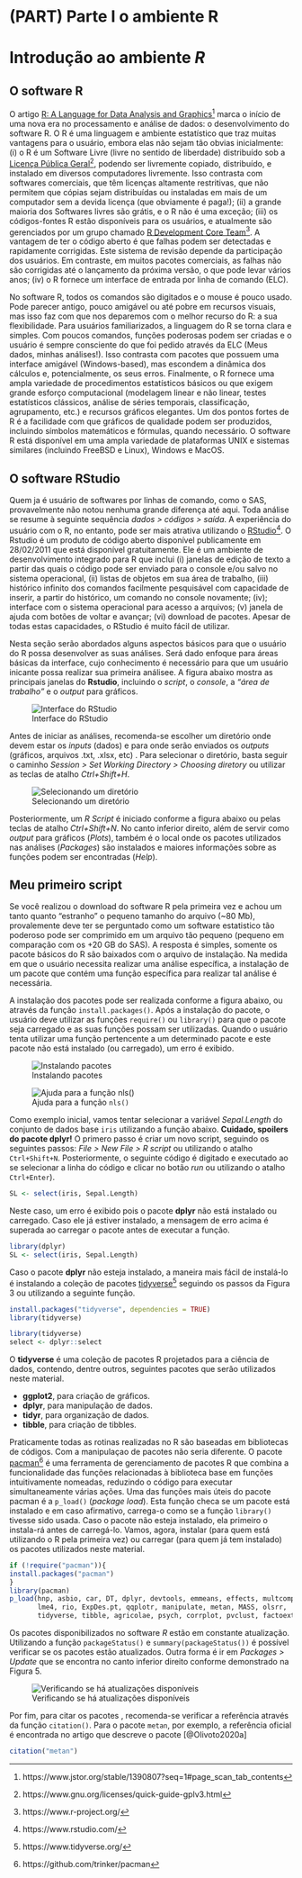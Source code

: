 # (PART) Parte I o ambiente R {-}

# Introdução ao ambiente *R* {#intro}
## O software R

O artigo [R: A Language for Data Analysis and Graphics](https://www.jstor.org/stable/1390807?seq=1#page_scan_tab_contents)^[https://www.jstor.org/stable/1390807?seq=1#page_scan_tab_contents] marca o início de uma nova era no processamento e análise de dados: o desenvolvimento do software R. O R é uma linguagem e ambiente estatístico que traz muitas vantagens para o usuário, embora elas não sejam tão obvias inicialmente: (i) o R é um Software Livre (livre no sentido de liberdade) distribuído sob a [Licença Pública Geral](https://www.gnu.org/licenses/quick-guide-gplv3.html)^[https://www.gnu.org/licenses/quick-guide-gplv3.html], podendo ser livremente copiado, distribuído, e instalado em diversos computadores livremente. Isso contrasta com softwares comerciais, que têm licenças altamente restritivas, que não permitem que cópias sejam distribuídas ou instaladas em mais de um computador sem a devida licença (que obviamente é paga!); (ii) a grande maioria dos Softwares livres são grátis, e o R não é uma exceção; (iii) os códigos-fontes R estão disponíveis para os usuários, e atualmente são gerenciados por um grupo chamado [R Development Core Team](https://www.r-project.org/)^[https://www.r-project.org/]. A vantagem de ter o código aberto é que falhas podem ser detectadas e rapidamente corrigidas. Este sistema de revisão depende da participação dos usuários. Em contraste, em muitos pacotes comerciais, as falhas não são corrigidas até o lançamento da próxima versão, o que pode levar vários anos; (iv) o R fornece um interface de entrada por linha de comando (ELC).


No software R, todos os comandos são digitados e o mouse é pouco usado. Pode parecer antigo, pouco amigável ou até pobre em recursos visuais, mas isso faz com que nos deparemos com o melhor recurso do R: a sua flexibilidade. Para usuários familiarizados, a linguagem do R se torna clara e simples. Com poucos comandos, funções poderosas podem ser criadas e o usuário é sempre consciente do que foi pedido através da ELC (Meus dados, minhas análises!). Isso contrasta com pacotes que possuem uma interface amigável (Windows-based), mas escondem a dinâmica dos cálculos e, potencialmente, os seus erros. Finalmente, o R fornece uma ampla variedade de procedimentos estatísticos básicos ou que exigem grande esforço computacional (modelagem linear e não linear, testes estatísticos clássicos, análise de séries temporais, classificação, agrupamento, etc.) e recursos gráficos elegantes. Um dos pontos fortes de R é a facilidade com que gráficos de qualidade podem ser produzidos, incluindo símbolos matemáticos e fórmulas, quando necessário. O software R está disponível em uma ampla variedade de plataformas UNIX e sistemas similares (incluindo FreeBSD e Linux), Windows e MacOS.




## O software RStudio
Quem ja é usuário de softwares por linhas de comando, como o SAS, provavelmente não notou nenhuma grande diferença até aqui. Toda análise se resume à seguinte sequência *dados > códigos > saída*. A experiência do usuário com o R, no entanto, pode ser mais atrativa utilizando o [RStudio](https://www.rstudio.com/)^[https://www.rstudio.com/]. O Rstudio é um produto de código aberto disponível publicamente em 28/02/2011 que está disponível gratuitamente. Ele é um ambiente de desenvolvimento integrado para R que inclui (i) janelas de edição de texto a partir das quais o código pode ser enviado para o console e/ou salvo no sistema operacional, (ii) listas de objetos em sua área de trabalho, (iii) histórico infinito dos comandos facilmente pesquisável com capacidade de inserir, a partir do histórico, um comando no console novamente; (iv); interface com o sistema operacional para acesso a arquivos; (v) janela de ajuda com botões de voltar e avançar; (vi) download de pacotes. Apesar de todas estas capacidades, o RStudio é muito fácil de utilizar.

Nesta seção serão abordados alguns aspectos básicos para que o usuário do R possa desenvolver as suas análises. Será dado enfoque para áreas básicas da interface, cujo conhecimento é necessário para que um usuário inicante possa realizar sua primeira análisee. A figura abaixo mostra as principais janelas do **Rstudio**, incluindo o *script*, o *console*, a *"área de trabalho"* e o *output* para gráficos.

![Interface do RStudio](figures/Console.png)

Antes de iniciar as análises, recomenda-se escolher um diretório \indt{diretório} onde devem estar os *inputs* (dados) e para onde serão enviados os *outputs* (gráficos, arquivos .txt, .xlsx, etc) \indt{imputs}\indt{outputs}. Para selecionar o diretório, basta seguir o caminho *Session > Set Working Directory > Choosing diretory* ou utilizar as teclas de atalho *Ctrl+Shift+H*.

![Selecionando um diretório](figures/Diretory.png)

Posteriormente, um *R Script* é iniciado conforme a figura abaixo ou pelas teclas de atalho *Ctrl+Shift+N*. No canto inferior direito, além de servir como *output* para gráficos (*Plots*), também é o local onde os pacotes utilizados nas análises (*Packages*) são instalados e maiores informações sobre as funções podem ser encontradas (*Help*).

## Meu primeiro script
Se você realizou o download do software R pela primeira vez e achou um tanto quanto "estranho" o pequeno tamanho do arquivo (~80 Mb), provalemente deve ter se perguntado  como um software estatistico tão poderoso pode ser comprimido em um arquivo tão pequeno (pequeno em comparação com os +20 GB do SAS). A resposta é simples, somente os pacote básicos do R são baixados com o arquivo de instalação. Na medida em que o usuário necessita realizar uma análise específica, a instalação de um pacote que contém uma função específica para realizar tal análise é necessária.

A instalação dos pacotes pode ser realizada conforme a figura abaixo, ou através da função `install.packages()`. Após a instalação do pacote, o usuário deve utilizar as funções `require()` ou `library()` \indt{require} \indt{library}para que o pacote seja carregado e as  suas funções possam ser utilizadas. Quando o usuário tenta utilizar uma função pertencente a um determinado pacote e este pacote não está instalado (ou carregado), um erro é exibido.  

![Instalando pacotes](figures/Install.png)

![Ajuda para a função `nls()`](figures/Help.png)

Como exemplo inicial, vamos tentar selecionar a variável *Sepal.Length* do conjunto de dados base `iris` utilizando a função abaixo. **Cuidado, spoilers do pacote dplyr!** O primero passo é criar um novo script, seguindo os seguintes passos: *File > New File > R script* ou utilizando o atalho `Ctrl+Shift+N`. Posteriormente, o seguinte código é digitado e executado ao se selecionar a linha do código e clicar no botão *run* ou utilizando o atalho `Ctrl+Enter`).

```r
SL <- select(iris, Sepal.Length)
```

Neste caso, um erro é exibido pois o pacote **dplyr** não está instalado ou carregado. Caso ele já estiver instalado, a mensagem de erro acima é superada ao carregar o pacote antes de executar a função.

```r
library(dplyr)
SL <- select(iris, Sepal.Length)
```

Caso o pacote **dplyr** não esteja instalado, a maneira mais fácil de instalá-lo é instalando a coleção de pacotes [tidyverse](https://www.tidyverse.org/)^[https://www.tidyverse.org/] seguindo os passos da Figura 3 ou utilizando a seguinte função.

```r
install.packages("tidyverse", dependencies = TRUE)
library(tidyverse)
```



```r
library(tidyverse)
select <- dplyr::select

```

O **tidyverse** é uma coleção de pacotes R projetados para a ciência de dados, contendo, dentre outros, seguintes pacotes que serão utilizados neste material.

* **ggplot2**, para criação de gráficos.
* **dplyr**, para manipulação de dados.
* **tidyr**, para organização de dados.
* **tibble**, para criação de tibbles.

Praticamente todas as rotinas realizadas no R são baseadas em bibliotecas de códigos. Com a manipulaçao de pacotes não seria diferente. O pacote [pacman](https://github.com/trinker/pacman)^[https://github.com/trinker/pacman] é uma ferramenta de gerenciamento de pacotes R que combina a funcionalidade das funções relacionadas à biblioteca base em funções intuitivamente nomeadas, reduzindo o código para executar simultaneamente várias ações. Uma das funções mais úteis do pacote pacman é a `p_load()`\indf{p\_load} (*package load*). Esta função checa se um pacote está instalado e em caso afirmativo, carrega-o como se a função `library()` tivesse sido usada. Caso o pacote não esteja instalado, ela primeiro o instala-rá antes de carregá-lo. Vamos, agora, instalar (para quem está utilizando o R pela primeira vez) ou carregar (para quem já tem instalado) os pacotes utilizados neste material.

```r
if (!require("pacman")){
install.packages("pacman")
}
library(pacman)
p_load(hnp, asbio, car, DT, dplyr, devtools, emmeans, effects, multcomp,
       lme4, rio, ExpDes.pt, qqplotr, manipulate, metan, MASS, olsrr,
       tidyverse, tibble, agricolae, psych, corrplot, pvclust, factoextra, ggfortify)

```


Os pacotes disponibilizados no software *R* estão em constante atualização. Utilizando a função `packageStatus()` e `summary(packageStatus())` é possível verificar se os pacotes estão atualizados. Outra forma é ir em *Packages > Update* que se encontra no canto inferior direito conforme demonstrado na Figura 5.

![Verificando se há atualizações disponíveis](figures/Update.png)

 Por fim, para citar os pacotes \indt{pacotes}, recomenda-se verificar a referência através da função `citation()`.  \indt{citação de pacotes} \indt{atualização} Para o pacote `metan`, por exemplo, a referência oficial é encontrada no artigo que descreve o pacote [@Olivoto2020a]
```r
citation("metan")
```


